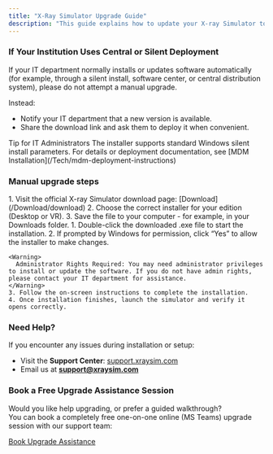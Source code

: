 ```yaml
---
title: "X-Ray Simulator Upgrade Guide"
description: "This guide explains how to update your X-ray Simulator to the latest version. The process is simple, but please read the notes below carefully - especially if your computer is managed by your institution’s IT department."
---
```


### If Your Institution Uses Central or Silent Deployment

If your IT department normally installs or updates software automatically (for example, through a silent install, software center, or central distribution system), please do not attempt a manual upgrade.

Instead:

- Notify your IT department that a new version is available.
- Share the download link and ask them to deploy it when convenient.

<Note>
  Tip for IT Administrators The installer supports standard Windows silent install parameters. For details or deployment documentation, see [MDM Installation](/Tech/mdm-deployment-instructions)
</Note>

### Manual upgrade steps

<Steps>
  <Step title="Step 1: Download the Installer">
    1. Visit the official X-ray Simulator download page: [Download](/Download/download)
    2. Choose the correct installer for your edition (Desktop or VR).
    3. Save the file to your computer - for example, in your Downloads folder.
  </Step>
  <Step title="Step 2: Run the Installer">
    1. Double-click the downloaded .exe file to start the installation.
    2. If prompted by Windows for permission, click “Yes” to allow the installer to make changes.

    <Warning>
      Administrator Rights Required: You may need administrator privileges to install or update the software. If you do not have admin rights, please contact your IT department for assistance.
    </Warning>
    3. Follow the on-screen instructions to complete the installation.
    4. Once installation finishes, launch the simulator and verify it opens correctly.
  </Step>
</Steps>

### Need Help?

If you encounter any issues during installation or setup:

- Visit the **Support Center**: [support.xraysim.com](http://support.xraysim.com)
- Email us at [**support@xraysim.com**](mailto:support@vitasim.dk)

### Book a Free Upgrade Assistance Session

Would you like help upgrading, or prefer a guided walkthrough?\
You can book a completely free one-on-one online (MS Teams) upgrade session with our support team:

[Book Upgrade Assistance](https://meetings-eu1.hubspot.com/anders-winter/assisted-upgrade-for-x-ray-simulator-staff-support)